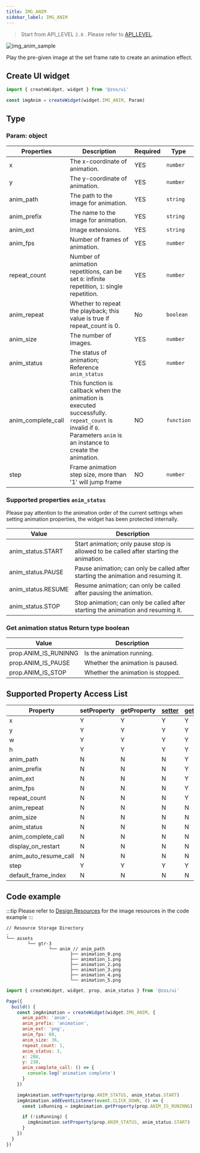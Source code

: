```yaml
---
title: IMG_ANIM
sidebar_label: IMG_ANIM
---
```


> Start from API_LEVEL `2.0` . Please refer to [API_LEVEL](../../../../../guides/framework/device/compatibility.md).

![img_anim_sample](/img/api/img_anim_sample.gif)

Play the pre-given image at the set frame rate to create an animation effect.

## Create UI widget

```js
import { createWidget, widget } from '@zos/ui'

const imgAnim = createWidget(widget.IMG_ANIM, Param)
```

## Type

### Param: object

| Properties         | Description                                                                                                                                                        | Required | Type       |
| ------------------ | ------------------------------------------------------------------------------------------------------------------------------------------------------------------ | -------- | ---------- |
| x                  | The x-coordinate of animation.                                                                                                                                     | YES      | `number`   |
| y                  | The y-coordinate of animation.                                                                                                                                     | YES      | `number`   |
| anim_path          | The path to the image for animation.                                                                                                                               | YES      | `string`   |
| anim_prefix        | The name to the image for animation.                                                                                                                               | YES      | `string`   |
| anim_ext           | Image extensions.                                                                                                                                                  | YES      | `string`   |
| anim_fps           | Number of frames of animation.                                                                                                                                     | YES      | `number`   |
| repeat_count       | Number of animation repetitions, can be set `0`: infinite repetition, `1`: single repetition.                                                                      | YES      | `number`   |
| anim_repeat        | Whether to repeat the playback; this value is true if repeat_count is 0.                                                                                           | No       | `boolean`  |
| anim_size          | The number of images.                                                                                                                                              | YES      | `number`   |
| anim_status        | The status of animation; Reference `anim_status`                                                                                                                   | YES      | `number`   |
| anim_complete_call | This function is callback when the animation is executed successfully. `repeat_count` is invalid if `0`. Parameters `anim` is an instance to create the animation. | NO       | `function` |
| step               | Frame animation step size, more than '1' will jump frame                                                                                                           | NO       | `number`   |

### Supported properties `anim_status`

Please pay attention to the animation order of the current settings when setting animation properties, the widget has been protected internally.

| Value              | Description                                                                            |
| ------------------ | -------------------------------------------------------------------------------------- |
| anim_status.START  | Start animation; only pause stop is allowed to be called after starting the animation. |
| anim_status.PAUSE  | Pause animation; can only be called after starting the animation and resuming it.      |
| anim_status.RESUME | Resume animation; can only be called after pausing the animation.                      |
| anim_status.STOP   | Stop animation; can only be called after starting the animation and resuming it.       |

### Get animation status Return type boolean

| Value                | Description                       |
| -------------------- | --------------------------------- |
| prop.ANIM_IS_RUNINNG | Is the animation running.         |
| prop.ANIM_IS_PAUSE   | Whether the animation is paused.  |
| prop.ANIM_IS_STOP    | Whether the animation is stopped. |

## Supported Property Access List

| Property        | setProperty | getProperty | [setter](../gettersetter.mdx) | [getter](../gettersetter.mdx) |
|-----------------------|-------------|-------------|-------------------------------|-------------------------------|
| x                    | Y           | Y           | Y                             | Y                             |
| y                    | Y           | Y           | Y                             | Y                             |
| w                    | Y           | Y           | Y                             | Y                             |
| h                    | Y           | Y           | Y                             | Y                             |
| anim_path            | N           | N           | N                             | Y                             |
| anim_prefix          | N           | N           | N                             | Y                             |
| anim_ext             | N           | N           | N                             | Y                             |
| anim_fps             | N           | N           | N                             | Y                             |
| repeat_count         | N           | N           | N                             | Y                             |
| anim_repeat          | N           | N           | N                             | N                             |
| anim_size            | N           | N           | N                             | N                             |
| anim_status          | N           | N           | N                             | N                             |
| anim_complete_call   | N           | N           | N                             | N                             |
| display_on_restart    | N           | N           | N                             | N                             |
| anim_auto_resume_call | N           | N           | N                             | N                             |
| step                 | Y           | Y           | Y                             | Y                             |
| default_frame_index   | N           | N           | N                             | N                             |

## Code example

:::tip
Please refer to [Design Resources](../../../../related-resources/design-resources.mdx) for the image resources in the code example
:::

```tree
// Resource Storage Directory
.
└── assets
        └── gtr-3
                └── anim // anim_path
                        ├── animation_0.png
                        ├── animation_1.png
                        ├── animation_2.png
                        ├── animation_3.png
                        ├── animation_4.png
                        └── animation_5.png
```

```js
import { createWidget, widget, prop, anim_status } from '@zos/ui'

Page({
  build() {
    const imgAnimation = createWidget(widget.IMG_ANIM, {
      anim_path: 'anim',
      anim_prefix: 'animation',
      anim_ext: 'png',
      anim_fps: 60,
      anim_size: 36,
      repeat_count: 1,
      anim_status: 3,
      x: 208,
      y: 230,
      anim_complete_call: () => {
        console.log('animation complete')
      }
    })

    imgAnimation.setProperty(prop.ANIM_STATUS, anim_status.START)
    imgAnimation.addEventListener(event.CLICK_DOWN, () => {
      const isRunning = imgAnimation.getProperty(prop.ANIM_IS_RUNINNG)

      if (!isRunning) {
        imgAnimation.setProperty(prop.ANIM_STATUS, anim_status.START)
      }
    })
  }
})
```
